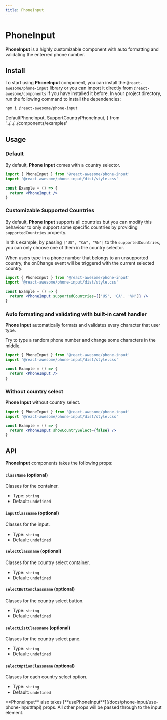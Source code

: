 ```yaml
---
title: PhoneInput
---
```


# PhoneInput

**PhoneInput** is a highly customizable component with auto formatting and validating the enterred phone number.

## Install

To start using **PhoneInput** component, you can install the `@react-awesome/phone-input` library or you can import it directly from `@react-awesome/components` if you have installed it before. In your project directory, run
the following command to install the dependencies:

```sh npm2yarn
npm i @react-awesome/phone-input
```

  DefaultPhoneInput,
  SupportCountryPhoneInput,
} from '../../../components/examples'


## Usage

### Default

By default, **Phone Input** comes with a country selector.

<Container>
  <DefaultPhoneInput />
</Container>

```jsx
import { PhoneInput } from '@react-awesome/phone-input'
import '@react-awesome/phone-input/dist/style.css'

const Example = () => {
  return <PhoneInput />
}
```

### Customizable Supported Countries

By default, **Phone Input** supports all countries but you can modify this behaviour to only support some specific countries by providing `supportedCountries` property.

In this example, by passing `["US", "CA", "VN"]` to the `supportedCountries`, you can only choose one of them in the country selector.

<Callout type="info" emoji="ℹ️">
  When users type in a phone number that belongs to an unsupported country, the
  onChange event will be triggered with the current selected country.
</Callout>

<Container>
  <SupportCountryPhoneInput />
</Container>

```jsx
import { PhoneInput } from '@react-awesome/phone-input'
import '@react-awesome/phone-input/dist/style.css'

const Example = () => {
  return <PhoneInput supportedCountries={['US', 'CA', 'VN']} />
}
```

### Auto formating and validating with built-in caret handler

**Phone Input** automatically formats and validates every character that user type.

<Callout type="info" emoji="✍️">
  Try to type a random phone number and change some characters in the middle.
</Callout>

<Container>
  <DefaultPhoneInput />
</Container>

```jsx
import { PhoneInput } from '@react-awesome/phone-input'
import '@react-awesome/phone-input/dist/style.css'

const Example = () => {
  return <PhoneInput />
}
```

### Without country select

**Phone Input** without country select.

<Container>
  <DefaultPhoneInput showCountrySelect={false} />
</Container>

```jsx
import { PhoneInput } from '@react-awesome/phone-input'
import '@react-awesome/phone-input/dist/style.css'

const Example = () => {
  return <PhoneInput showCountrySelect={false} />
}
```

## API

**PhoneInput** components takes the following props:

#### `className` (optional)

Classes for the container.

- Type: `string`
- Default: `undefined`

#### `inputClassname` (optional)

Classes for the input.

- Type: `string`
- Default: `undefined`

#### `selectClassname` (optional)

Classes for the country select container.

- Type: `string`
- Default: `undefined`

#### `selectButtonClassname` (optional)

Classes for the country select button.

- Type: `string`
- Default: `undefined`

#### `selectListClassname` (optional)

Classes for the country select pane.

- Type: `string`
- Default: `undefined`

#### `selectOptionClassname` (optional)

Classes for each country select option.

- Type: `string`
- Default: `undefined`

<Callout>
  **PhoneInput** also takes
  [**usePhoneInput**](/docs/phone-input/use-phone-input#api) props.
</Callout>

<Callout type="info">
  All other props will be passed through to the input element.
</Callout>
